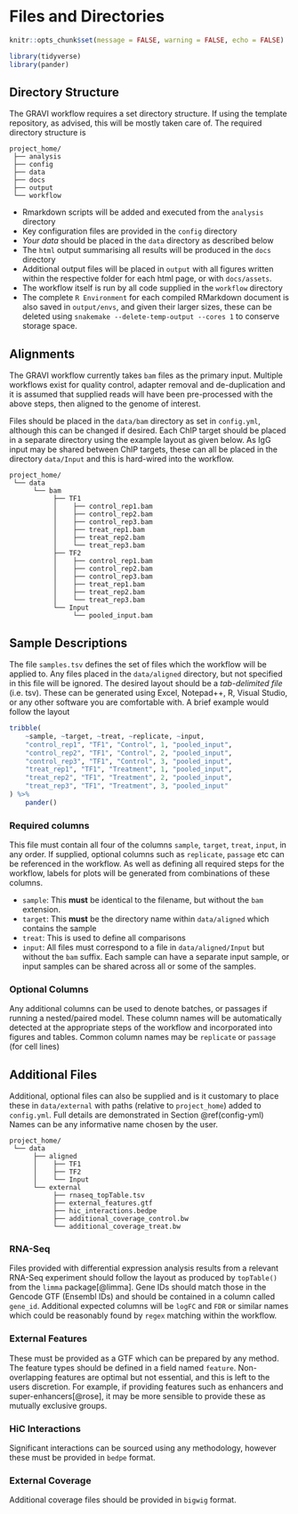 # Files and Directories {#input-files}


```r
knitr::opts_chunk$set(message = FALSE, warning = FALSE, echo = FALSE)
```

```r
library(tidyverse)
library(pander)
```

## Directory Structure {#directories}


The GRAVI workflow requires a set directory structure. 
If using the template repository, as advised,  this will be mostly taken care of.
The required directory structure is

```
project_home/
 ├── analysis
 ├── config
 ├── data
 ├── docs
 ├── output
 └── workflow
```

- Rmarkdown scripts will be added and executed from the `analysis` directory
- Key configuration files are provided in the `config` directory
- *Your data* should be placed in the `data` directory as described below
- The `html` output summarising all results will be produced in the `docs` directory
- Additional output files will be placed in `output` with all figures written within the respective folder for each html page, or with `docs/assets`.
- The workflow itself is run by all code supplied in the `workflow` directory
- The complete `R Environment` for each compiled RMarkdown document is also saved in `output/envs`, and given their larger sizes, these can be deleted using `snakemake --delete-temp-output --cores 1` to conserve storage space.

## Alignments {#alignments}

The GRAVI workflow currently takes `bam` files as the primary input.
Multiple workflows exist for quality control, adapter removal and de-duplication and it is assumed that supplied reads will have been pre-processed with the above steps, then aligned to the genome of interest.

Files should be placed in the `data/bam` directory as set in `config.yml`, although this can be changed if desired.
Each ChIP target should be placed in a separate directory using the example layout as given below.
As IgG input may be shared between ChIP targets, these can all be placed in the directory `data/Input` and this is hard-wired into the workflow.

```
project_home/
 └── data
      └── bam 
           ├── TF1 
           │    ├── control_rep1.bam
           │    ├── control_rep2.bam
           │    ├── control_rep3.bam
           │    ├── treat_rep1.bam
           │    ├── treat_rep2.bam
           │    └── treat_rep3.bam
           ├── TF2 
           │    ├── control_rep1.bam
           │    ├── control_rep2.bam
           │    ├── control_rep3.bam
           │    ├── treat_rep1.bam
           │    ├── treat_rep2.bam
           │    └── treat_rep3.bam           
           └── Input
                └── pooled_input.bam 
```

## Sample Descriptions {#sample-descriptions}

The file `samples.tsv` defines the set of files which the workflow will be applied to.
Any files placed in the `data/aligned` directory, but not specified in this file will be ignored.
The desired layout should be a *tab-delimited file* (i.e. tsv).
These can be generated using Excel, Notepad++, R, Visual Studio, or any other software you are comfortable with.
A brief example would follow the layout

```r
tribble(
    ~sample, ~target, ~treat, ~replicate, ~input,
    "control_rep1", "TF1", "Control", 1, "pooled_input",
    "control_rep2", "TF1", "Control", 2, "pooled_input",
    "control_rep3", "TF1", "Control", 3, "pooled_input",
    "treat_rep1", "TF1", "Treatment", 1, "pooled_input",
    "treat_rep2", "TF1", "Treatment", 2, "pooled_input",
    "treat_rep3", "TF1", "Treatment", 3, "pooled_input"
) %>% 
    pander()
```


### Required columns

This file must contain all four of the columns `sample`, `target`, `treat`, `input`, in any order.
If supplied, optional columns such as `replicate`, `passage` etc can be referenced in the workflow.
As well as defining all required steps for the workflow, labels for plots will be generated from combinations of these columns.

- `sample`: This **must** be identical to the filename, but without the `bam` extension.
- `target`: This **must** be the directory name within `data/aligned` which contains the sample
- `treat`: This is used to define all comparisons 
- `input`: All files must correspond to a file in `data/aligned/Input` but without the `bam` suffix. Each sample can have a separate input sample, or input samples can be shared across all or some of the samples.

### Optional Columns

Any additional columns can be used to denote batches, or passages if running a nested/paired model.
These column names will be automatically detected at the appropriate steps of the workflow and incorporated into figures and tables.
Common column names may be `replicate` or `passage` (for cell lines)

## Additional Files {#additional-files}

Additional, optional files can also be supplied and is it customary to place these in `data/external` with paths (relative to `project_home`) added to `config.yml`.
Full details are demonstrated in Section \@ref(config-yml)
Names can be any informative name chosen by the user.

```
project_home/
 └── data
      ├── aligned 
      │    ├── TF1 
      │    ├── TF2 
      │    └── Input
      └── external
           ├── rnaseq_topTable.tsv
           ├── external_features.gtf
           ├── hic_interactions.bedpe
           ├── additional_coverage_control.bw
           └── additional_coverage_treat.bw
```

### RNA-Seq

Files provided with differential expression analysis results from a relevant RNA-Seq experiment should follow the layout as produced by `topTable()` from the `limma` package[@limma].
Gene IDs should match those in the Gencode GTF (Ensembl IDs) and should be contained in a column called `gene_id`.
Additional expected columns will be `logFC` and `FDR` or similar names which could be reasonably found by `regex` matching within the workflow.

### External Features

These must be provided as a GTF which can be prepared by any method.
The feature types should be defined in a field named `feature`.
Non-overlapping features are optimal but not essential, and this is left to the users discretion.
For example, if providing features such as enhancers and super-enhancers[@rose], it may be more sensible to provide these as mutually exclusive groups.

### HiC Interactions

Significant interactions can be sourced using any methodology, however these must be provided in `bedpe` format.

### External Coverage

Additional coverage files should be provided in `bigwig` format.
